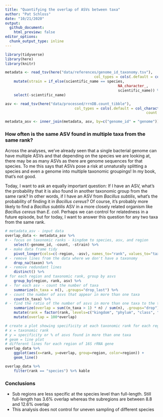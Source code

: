 ```yaml
---
title: "Quantifying the overlap of ASVs between taxa"
author: "Pat Schloss"
date: "10/21/2020"
output:
  github_document:
    html_preview: false
editor_options: 
  chunk_output_type: inline
---
```


```r
library(tidyverse)
library(here)
library(knitr)

metadata <- read_tsv(here("data/references/genome_id_taxonomy.tsv"),
										 col_types = cols(.default = col_character())) %>%
	mutate(strain = if_else(scientific_name == species,
													NA_character_,
													scientific_name)) %>%
	select(-scientific_name)

asv <- read_tsv(here("data/processed/rrnDB.count_tibble"),
								col_types = cols(.default = col_character(),
																 count = col_integer()))

metadata_asv <- inner_join(metadata, asv, by=c("genome_id" = "genome"))
```


### How often is the same ASV found in multiple taxa from the same rank?

Across the analyses, we've already seen that a single bacterial genome can have multiple ASVs and that depending on the species we are looking at, there may be as many ASVs as there are genome sequences for that species. To me this says that ASVs pose a risk at unnaturally splitting a species and even a genome into multiple taxonomic groupings! In my book, that's not good.

Today, I want to ask an equally important question: If I have an ASV, what's the probability that it is also found in another taxonomic group from the same rank? In other words, if I have an ASV from *Bacillus subtilis*, what's the probability of finding it in *Bacillus cereus*? Of course, it's probably more likely to find a *Bacillus subtilis* ASV in a more closely related organism like *Bacillus cereus* than *E. coli*. Perhaps we can control for relatedness in a future episode, but for today, I want to answer this question for any two taxa from the same rank.

```r
# metadata_asv - input data
overlap_data <- metadata_asv %>%
# - focus on taxonomic ranks - kingdom to species, asv, and region
	select(-genome_id, -count, -strain) %>%
# - make data frame tidy
	pivot_longer(cols=c(-region, -asv), names_to="rank", values_to="taxon") %>%
# - remove lines from the data where we don't have a taxonomy
	drop_na(taxon) %>%
# - remove redundant lines 
	distinct() %>%
# for each region and taxonomic rank, group by asvs
	group_by(region, rank, asv) %>%
# - for each asv - count the number of taxa
	summarize(n_taxa = n(), .groups="drop_last") %>%
# - count the number of asvs that appear in more than one taxa
	count(n_taxa) %>%
# - find the ratio of the number of asvs in more than one taxa to the total number of asvs
	summarize(overlap = sum((n_taxa > 1) * n) / sum(n), .groups="drop") %>%
	mutate(rank = factor(rank, levels=c("kingdom", "phylum", "class", "order", "family", "genus", "species"))) %>%
	mutate(overlap = 100*overlap)

# create a plot showing specificity at each taxonomic rank for each region
# x = taxonomic rank
# y = specificity or % of asvs found in more than one taxa
# geom = line plot
# different lines for each region of 16S rRNA gene
overlap_data %>%
	ggplot(aes(x=rank, y=overlap, group=region, color=region)) +
	geom_line()

overlap_data %>%
	filter(rank == "species") %>% kable
```



### Conclusions
* Sub regions are less specific at the species level than full-length. Still full-length has 3.6% overlap whereas the subregions are between 8.8 and 12.6% overlap
* This analysis does not control for uneven sampling of different species